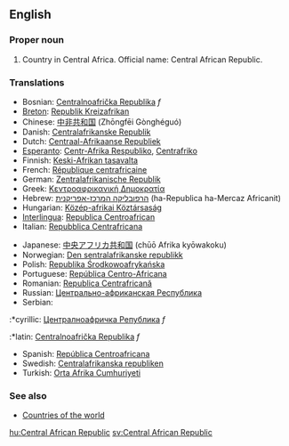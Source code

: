 ==English==

===Proper noun===

# Country in Central Africa. Official name: Central African Republic.
===Translations===
{{top}}
*Bosnian: [[Centralnoafrička Republika]] ''f''
*[[Breton]]: [[Republik Kreizafrikan]]
*Chinese: [[中非共和国]] (Zhōngfēi Gònghéguó)
*Danish: [[Centralafrikanske Republik]]
*Dutch: [[Centraal-Afrikaanse Republiek]]
*[[Esperanto]]: [[Centr-Afrika Respubliko]], [[Centrafriko]]
*Finnish: [[Keski-Afrikan tasavalta]]
*French: [[République centrafricaine]]
*German: [[Zentralafrikanische Republik]]
*Greek: [[Κεντροαφρικανική Δημοκρατία]]
*Hebrew: [[הרפובליקה המרכז-אפריקנית]] (ha-Republica ha-Mercaz Africanit)
*Hungarian: [[Közép-afrikai Köztársaság]]
*[[Interlingua]]: [[Republica Centroafrican]]
*Italian: [[Repubblica Centrafricana]]
{{mid}}
*Japanese: [[中央アフリカ共和国]] (chūō Afrika kyōwakoku)
*Norwegian: [[Den sentralafrikanske republikk]]
*Polish: [[Republika Środkowoafrykańska]]
*Portuguese: [[República Centro-Africana]]
*Romanian: [[Republica Centrafricană]]
*Russian: [[Центрально-африканская Республика]]
*Serbian:
:*cyrillic: [[Централноафричка Република]] ''f''
:*latin: [[Centralnoafrička Republika]] ''f''
*Spanish: [[República Centroafricana]]
*Swedish: [[Centralafrikanska republiken]]
*Turkish: [[Orta Afrika Cumhuriyeti]]
{{bottom}}

===See also===
*[[Countries of the world]]

[[hu:Central African Republic]]
[[sv:Central African Republic]]